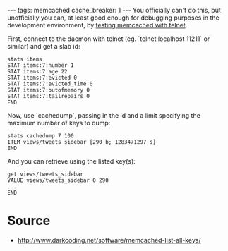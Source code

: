 ---
tags: memcached
cache_breaker: 1
---
You officially can't do this, but unofficially you can, at least good enough for debugging purposes in the development environment, by [[testing memcached with telnet]].

First, connect to the daemon with telnet (eg. `telnet localhost 11211` or similar) and get a slab id:

<pre>stats items
STAT items:7:number 1
STAT items:7:age 22
STAT items:7:evicted 0
STAT items:7:evicted_time 0
STAT items:7:outofmemory 0
STAT items:7:tailrepairs 0
END</pre>

Now, use `cachedump`, passing in the id and a limit specifying the maximum number of keys to dump:

<pre>stats cachedump 7 100
ITEM views/tweets_sidebar [290 b; 1283471297 s]
END</pre>

And you can retrieve using the listed key(s):

<pre>get views/tweets_sidebar
VALUE views/tweets_sidebar 0 290
...
END</pre>

= Source =

* http://www.darkcoding.net/software/memcached-list-all-keys/
